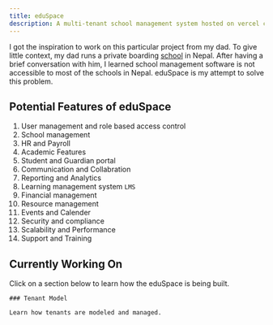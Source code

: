 ```yaml
---
title: eduSpace
description: A multi-tenant school management system hosted on vercel cloud
---
```


I got the inspiration to work on this particular project from my dad.
To give little context, my dad runs a private boarding [school](https://www.facebook.com/S.S.E.B.S.M.H/) in Nepal.
After having a brief conversation with him,
I learned school management software is not accessible to most of the schools in Nepal.
eduSpace is my attempt to solve this problem.

## Potential Features of eduSpace

1. User management and role based access control
2. School management
3. HR and Payroll
4. Academic Features
5. Student and Guardian portal
6. Communication and Collabration
7. Reporting and Analytics
8. Learning management system `LMS`
9. Financial management
10. Resource management
11. Events and Calender
12. Security and compliance
13. Scalability and Performance
14. Support and Training

## Currently Working On

Click on a section below to learn how the eduSpace is being built.

<div className="grid gap-4 mt-6">
  
  <Card href="/work/in-progress">

    ### Tenant Model

    Learn how tenants are modeled and managed.

  </Card>

</div>
